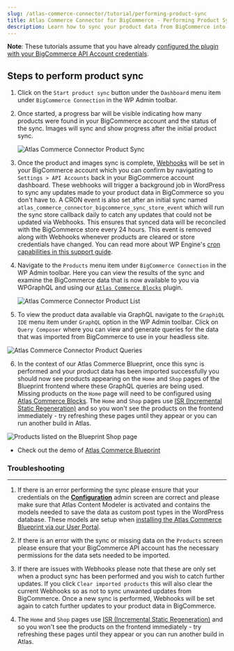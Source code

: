 ```yaml
---
slug: /atlas-commerce-connector/tutorial/performing-product-sync
title: Atlas Commerce Connector for BigCommerce - Performing Product Sync
description: Learn how to sync your product data from BigCommerce into WordPress.
---
```


**Note**: These tutorials assume that you have already [configured the plugin with your BigCommerce API Account credentials](../tutorial/connecting-bigcommerce.mdx).

## Steps to perform product sync

1. Click on the `Start product sync` button under the `Dashboard` menu item under `BigCommerce Connection` in the WP Admin toolbar.

2. Once started, a progress bar will be visible indicating how many products were found in your BigCommerce account and the status of the sync. Images will sync and show progress after the initial product sync.

   ![Atlas Commerce Connector Product Sync](../images/performing-sync.png)

3. Once the product and images sync is complete, [Webhooks](https://developer.bigcommerce.com/docs/9a6037ffe79fd-webhooks-overview) will be set in your BigCommerce account which you can confirm by navigating to `Settings > API Accounts` back in your BigCommerce account dashboard. These webhooks will trigger a background job in WordPress to sync any updates made to your product data in BigCommerce so you don't have to. A CRON event is also set after an initial sync named `atlas_commerce_connector_bigcommerce_sync_store_event` which will run the sync store callback daily to catch any updates that could not be updated via Webhooks. This ensures that synced data will be reconciled with the BigCommerce store every 24 hours. This event is removed along with Webhooks whenever products are cleared or store credentials have changed. You can read more about WP Engine's [cron capabilities in this support guide](https://wpengine.com/support/wp-cron-wordpress-scheduling/). 

4. Navigate to the `Products` menu item under `BigCommerce Connection` in the WP Admin toolbar. Here you can view the results of the sync and examine the BigCommerce data that is now available to you via WPGraphQL and using our [`Atlas Commerce Blocks`](../atlas-commerce-blocks.mdx) plugin.

   ![Atlas Commerce Connector Product List](../images/product-list.png)

5. To view the product data available via GraphQL navigate to the `GraphiQL IDE` menu item under `GraphQL` option in the WP Admin toolbar. Click on `Query Composer` where you can view and generate queries for the data that was imported from BigCommerce to use in your headless site.

![Atlas Commerce Connector Product Queries](../images/product-queries.png)

6. In the context of our Atlas Commerce Blueprint, once this sync is performed and your product data has been imported successfully you should now see products appearing on the `Home` and `Shop` pages of the Blueprint frontend where these GraphQL queries are being used. Missing products on the `Home` page will need to be configured using [Atlas Commerce Blocks](../atlas-commerce-blocks.mdx). The `Home` and `Shop` pages use [ISR (Incremental Static Regeneration)](https://nextjs.org/docs/basic-features/data-fetching/incremental-static-regeneration) and so you won't see the products on the frontend immediately - try refreshing these pages until they appear or you can run another build in Atlas.

![Products listed on the Blueprint Shop page](../images/shop-page.png)

- Check out the demo of [Atlas Commerce Blueprint](https://atlascommerce.wpengine.com/)

### Troubleshooting

---

1. If there is an error performing the sync please ensure that your credentials on the **[Configuration](../tutorial/connecting-bigcommerce.mdx)** admin screen are correct and please make sure that Atlas Content Modeler is activated and contains the models needed to save the data as custom post types in the WordPress database. These models are setup when [installing the Atlas Commerce Blueprint via our User Portal](../introduction.mdx).

2. If there is an error with the sync or missing data on the `Products` screen please ensure that your BigCommerce API account has the necessary permissions for the data sets needed to be imported.

3. If there are issues with Webhooks please note that these are only set when a product sync has been performed and you wish to catch further updates. If you click `Clear imported products` this will also clear the current Webhooks so as not to sync unwanted updates from BigCommerce. Once a new sync is performed, Webhooks will be set again to catch further updates to your product data in BigCommerce.

4. The `Home` and `Shop` pages use [ISR (Incremental Static Regeneration)](https://nextjs.org/docs/basic-features/data-fetching/incremental-static-regeneration) and so you won't see the products on the frontend immediately - try refreshing these pages until they appear or you can run another build in Atlas.
